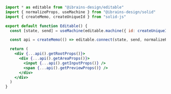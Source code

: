 ```jsx
import * as editable from "@ibrains-design/editable"
import { normalizeProps, useMachine } from "@ibrains-design/solid"
import { createMemo, createUniqueId } from "solid-js"

export default function Editable() {
  const [state, send] = useMachine(editable.machine({ id: createUniqueId() }))

  const api = createMemo(() => editable.connect(state, send, normalizeProps))

  return (
    <div {...api().getRootProps()}>
      <div {...api().getAreaProps()}>
        <input {...api().getInputProps()} />
        <span {...api().getPreviewProps()} />
      </div>
    </div>
  )
}
```
